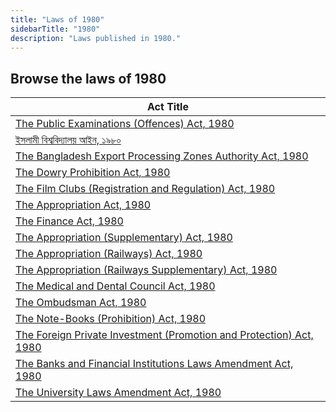 ```yaml
---
title: "Laws of 1980"
sidebarTitle: "1980"
description: "Laws published in 1980."
---
```


## Browse the laws of 1980

| Act Title |
|-----------|
| [The Public Examinations (Offences) Act, 1980](/laws/act-610) |
| [ইসলামী বিশ্ববিদ্যালয় আইন, ১৯৮০](/laws/act-609) |
| [The Bangladesh Export Processing Zones Authority Act, 1980](/laws/act-608) |
| [The Dowry Prohibition Act, 1980](/laws/act-607) |
| [The Film Clubs (Registration and Regulation) Act, 1980](/laws/act-606) |
| [The Appropriation Act, 1980](/laws/act-605) |
| [The Finance Act, 1980](/laws/act-604) |
| [The Appropriation (Supplementary) Act, 1980](/laws/act-603) |
| [The Appropriation (Railways) Act, 1980](/laws/act-602) |
| [The Appropriation (Railways Supplementary) Act, 1980](/laws/act-601) |
| [The Medical and Dental Council Act, 1980](/laws/act-600) |
| [The Ombudsman Act, 1980](/laws/act-599) |
| [The Note-Books (Prohibition) Act, 1980](/laws/act-598) |
| [The Foreign Private Investment (Promotion and Protection) Act, 1980](/laws/act-597) |
| [The Banks and Financial Institutions Laws Amendment Act, 1980](/laws/act-596) |
| [The University Laws Amendment Act, 1980](/laws/act-595) |
